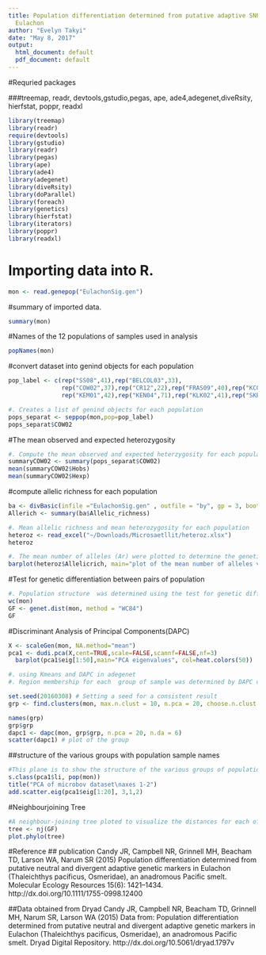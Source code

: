 ```yaml
---
title: Population differentiation determined from putative adaptive SNP markers in
  Eulachon
author: "Evelyn Takyi"
date: "May 8, 2017"
output:
  html_document: default
  pdf_document: default
---
```

#Requried packages 

###treemap, readr, devtools,gstudio,pegas, ape, ade4,adegenet,diveRsity, hierfstat, poppr, readxl
```r
library(treemap)
library(readr)
require(devtools)
library(gstudio)
library(readr)
library(pegas)
library(ape)  
library(ade4)
library(adegenet)
library(diveRsity)
library(doParallel)
library(foreach)
library(genetics)
library(hierfstat)
library(iterators)
library(poppr)
library(readxl)
```

# Importing data into R. 

```r
mon <- read.genepop("EulachonSig.gen")
```

#summary of imported data. 


```r
summary(mon)
```

#Names of the 12 populations of samples used in analysis
```r
popNames(mon)
```
#convert dataset into genind objects for each population
```r
pop_label <- c(rep("SS08",41),rep("BELCOL03",33),
               rep("COW02",37),rep("CR12",22),rep("FRAS09",40),rep("KC02",36),
               rep("KEM01",42),rep("KEN04",71),rep("KLK02",41),rep("SKE10",33),rep("STIK06",66),rep("TMR01",32))
```

```r
#. Creates a list of genind objects for each population
pops_separat <- seppop(mon,pop=pop_label)
pops_separat$COW02
```
#The mean observed and expected heterozygosity
```r
#. Compute the mean observed and expected heterzygosity for each population over all loci
summaryCOW02 <- summary(pops_separat$COW02)
mean(summaryCOW02$Hobs)
mean(summaryCOW02$Hexp)
```
#compute allelic richness for each population
```r
ba <- divBasic(infile ="EulachonSig.gen" , outfile = "by", gp = 3, bootstraps = 1000,HWEexact = FALSE, mcRep = 2000)
Allerich <- summary(ba$Allelic_richness)
```


```r
#. Mean allelic richness and mean heterozygosity for each population
heteroz <- read_excel("~/Downloads/Microsaetllit/heteroz.xlsx")
heteroz
```

```r
#. The mean number of alleles (Ar) were plotted to determine the genetic diversity in each population. 
barplot(heteroz$Allelicrich, main="plot of the mean number of alleles vs population",ylab="Allelic richness", xlab="pop", names= heteroz$pop, las = 3)

```

#Test for genetic differentiation between pairs of population

```r
#. Population structure  was determined using the test for genetic differentiation between pairs of populations carried out using the Weir and Cockerham’s estimate 1984 of genetic distance in diversity package.
wc(mon)
GF <- genet.dist(mon, method = "WC84")
GF
```
#Discriminant Analysis of Principal Components(DAPC)

```r
X <- scaleGen(mon, NA.method="mean")
pca1 <- dudi.pca(X,cent=TRUE,scale=FALSE,scannf=FALSE,nf=3)
  barplot(pca1$eig[1:50],main="PCA eigenvalues", col=heat.colors(50))
```

```r
#. using Kmeans and DAPC in adegenet
#. Region membership for each  group of sample was determined by DAPC conducted in R with the package ADEGENET to identify and describe clusters of genetically related individuals. 

set.seed(20160308) # Setting a seed for a consistent result
grp <- find.clusters(mon, max.n.clust = 10, n.pca = 20, choose.n.clust = FALSE) 

names(grp)
grp$grp
dapc1 <- dapc(mon, grp$grp, n.pca = 20, n.da = 6) 
scatter(dapc1) # plot of the group
```


##structure of the various groups with population sample names
```r
#This plane is to show the structure of the various groups of population
s.class(pca1$li, pop(mon))
title("PCA of microbov dataset\naxes 1-2")
add.scatter.eig(pca1$eig[1:20], 3,1,2)
```


#Neighbourjoining Tree
```r
#A neighbour-joining tree ploted to visualize the distances for each of these loci sets based on the distance obtained.
tree <- nj(GF)
plot.phylo(tree)
```

#Reference 
## publication
Candy JR, Campbell NR, Grinnell MH, Beacham TD, Larson WA, Narum SR (2015) Population differentiation determined from putative neutral and divergent adaptive genetic markers in Eulachon (Thaleichthys pacificus, Osmeridae), an anadromous Pacific smelt. Molecular Ecology Resources 15(6): 1421–1434. http://dx.doi.org/10.1111/1755-0998.12400

##Data obtained from Dryad
Candy JR, Campbell NR, Beacham TD, Grinnell MH, Narum SR, Larson WA (2015) Data from: Population differentiation determined from putative neutral and divergent adaptive genetic markers in Eulachon (Thaleichthys pacificus, Osmeridae), an anadromous Pacific smelt. Dryad Digital Repository. http://dx.doi.org/10.5061/dryad.1797v
